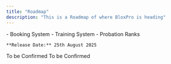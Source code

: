 ```yaml
---
title: "Roadmap"
description: "This is a Roadmap of where BloxPro is heading"
---
```


<Steps>
  <Step title="Update 1.1" icon="1" titleSize="h2">
    - Booking System
    - Training System
    - Probation Ranks

    **Release Date:** 25th August 2025
  </Step>
  <Step title="Update 1.2" icon="2" titleSize="h2">
    To be Confirmed
  </Step>
  <Step title="Update 1.3" icon="3" titleSize="h2">
    To be Confirmed
  </Step>
</Steps>